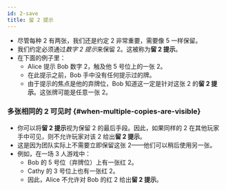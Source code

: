```yaml
---
id: 2-save
title: 留 2 提示
---
```



<BeginnersGuideProgress id="2-save" />

- 尽管每种 2 有两张，我们还是约定 2 非常重要，需要像 5 一样保留。
- 我们约定必须通过<Em>数字 2 提示</Em>来保留 2。这被称为**留 2 提示**。
- 在下面的例子里：
  - Alice 提示 Bob 数字 2，触及他 5 号位上的一张 2。
  - 在此提示之前，Bob 手中没有任何提示过的牌。
  - 由于提示的焦点是他的弃牌位，Bob 知道这一定是针对这张 2 的**留 2 提示**。这张牌可能是任意一张 2。

<TwoSave />

### 多张相同的 2 可见时 \{#when-multiple-copies-are-visible\}

- 你可以将**留 2 提示**视为保留 2 的最后手段。因此，如果同样的 2 在其他玩家手中可见，则不允许玩家对该 2 给出**留 2 提示**。
- 这是因为团队实际上不需要立即保留这张 2——他们可以稍后使用另一张。
- 例如，在一场 3 人游戏中：
  - Bob 的 5 号位（弃牌位）上有一张红 2。
  - Cathy 的 3 号位上也有一张红 2。
  - 因此，Alice 不允许对 Bob 的红 2 给出**留 2 提示**。

<TwoSaveIllegal />
